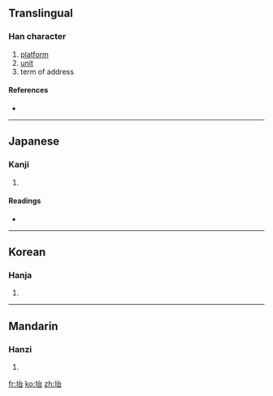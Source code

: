 ==Translingual==

===Han character===
{{Han char|rn=32|rad=土|as=05|sn=8|four=|canj=土戈口 (GIR)}}

# [[platform]]
# [[unit]]
# term of address

====References====
* {{Han ref|kx=0226.270|dkj=04983|dj=0462.050|hdz=10436.060|uh=576E|ud=22382}}

----

==Japanese==

===Kanji===
{{ja-kanji|grade=|rs=土05}}

# {{defn|Japanese|sort=土05}}

====Readings====
* {{ja-readings|on=[[だい]] (dai), [[たい]] (tai)|kun=[[うてな]] (utena), [[われ]] (ware)}}

----

==Korean==

===Hanja===
{{ko-hanja|hangeul=대|rv=dae|mr=tae}}

# {{defn|Korean|sort=土05}}

----

==Mandarin==

===Hanzi===
{{cmn-hanzi|pin=[[āo]] ([[ao1]]), [[tái]] ([[tai2]])|wg=ao<sup>1</sup>, t'ai<sup>2</sup>}}

# {{defn|Mandarin|sort=土05}}

[[fr:坮]]
[[ko:坮]]
[[zh:坮]]